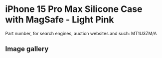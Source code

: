 # iPhone 15 Pro Max Silicone Case with MagSafe - Light Pink

Part number, for search engines, auction websites and such: MT1U3ZM/A

## Image gallery

<div style={{ width: "768px" }}>
  <GalleryComponent
    images={[
      {
        original: "/everysource/MT1U3",
        thumbnail: "/everypreview/MT1U3",
      },
      {
        original: "/everysource/MT1U3_AV1",
        thumbnail: "/everypreview/MT1U3_AV1",
      },
      {
        original: "/everysource/MT1U3_AV2",
        thumbnail: "/everypreview/MT1U3_AV2",
      },
      {
        original: "/everysource/MT1U3_AV3",
        thumbnail: "/everypreview/MT1U3_AV3",
      }
    ]}
  />
</div>